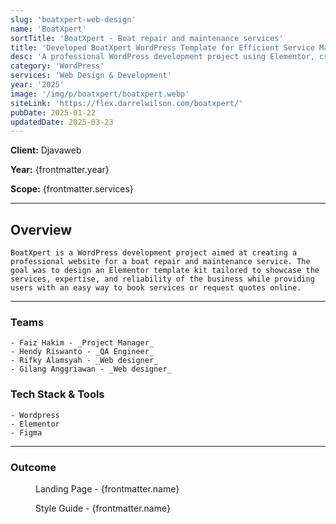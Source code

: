 ```yaml
---
slug: 'boatxpert-web-design'
name: 'BoatXpert'
sortTitle: 'BoatXpert - Boat repair and maintenance services'
title: 'Developed BoatXpert WordPress Template for Efficient Service Management'
desc: 'A professional WordPress development project using Elementor, crafted as a sleek template kit for boat repair and maintenance services.'
category: 'WordPress'
services: 'Web Design & Development'
year: '2025'
image: '/img/p/boatxpert/boatxpert.webp'
siteLink: 'https://flex.darrelwilson.com/boatxpert/'
pubDate: 2025-01-22
updatedDate: 2025-03-23
---
```



**Client:** Djavaweb

**Year:** {frontmatter.year}

**Scope:** {frontmatter.services}

---
## Overview

    BoatXpert is a WordPress development project aimed at creating a professional website for a boat repair and maintenance service. The goal was to design an Elementor template kit tailored to showcase the services, expertise, and reliability of the business while providing users with an easy way to book services or request quotes online.

---

### Teams

    - Faiz Hakim - _Project Manager_
    - Hendy Riswanto - _QA Engineer_
    - Rifky Alamsyah - _Web designer_
    - Gilang Anggriawan - _Web designer_

### Tech Stack & Tools

    - Wordpress
    - Elementor
    - Figma

---

### Outcome

<figure>
  <Picture
    src={landingPage}
    alt='high fidelity design'
    formats={['avif', 'webp']}
  />
  <figcaption class='text-center'>
    Landing Page - {frontmatter.name}
  </figcaption>
</figure>

<figure>
  <Picture
    src={styleGuide}
    alt='high fidelity design'
    formats={['avif', 'webp']}
  />
  <figcaption class='text-center'>
    Style Guide - {frontmatter.name}
  </figcaption>
</figure>